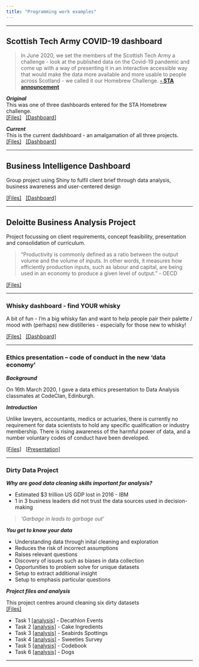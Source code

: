 ```yaml
---
title: "Programming work examples"
---  
```


**** 


## Scottish Tech Army COVID-19 dashboard
  
>In June 2020, we set the members of the Scottish Tech Army a challenge - look at the published data on the Covid-19 pandemic and come up with a way of presenting it in an interactive accessible way that would make the data more available and more usable to people across Scotland - we called it our Homebrew Challenge. **[- STA announcement](https://www.scottishtecharmy.org/blog/covid-19-dashboard-for-scotland)**
  
***Original***  
This was one of three dashboards entered for the STA Homebrew challenge.  
[[Files]](https://github.com/ThisIsJohnnyLau/COVID-19_scottish_tech_army)
&nbsp;
[[Dashboard]](https://thisisjohnnylau.shinyapps.io/COVID-19_scottish_tech_army/)


***Current***  
This is the current dadshboard - an amalgamation of all three projects.  
[[Files]](https://github.com/Scottish-Tech-Army/STACovidDashboard)
&nbsp;
[[Dashboard]](https://covid19.scottishtecharmy.org)

**** 



## Business Intelligence Dashboard
Group project using Shiny to fulfil client brief through data analysis, business awareness and user-centered design  
  
  [[Files]](https://github.com/ThisIsJohnnyLau/shiny_dashboard_project)
&nbsp;
[[Dashboard]](https://thisisjohnnylau.shinyapps.io/shiny_dashboard_project/)

**** 



## Deloitte Business Analysis Project
Project focussing on client requirements, concept feasibility, presentation and consolidation of curriculum.

>“Productivity is commonly defined as a ratio between the output volume and the volume of inputs. In other words, it measures how efficiently production inputs, such as labour and capital, are being used in an economy to produce a given level of output.” - OECD
  
  [[Files]](https://github.com/ThisIsJohnnyLau/deloitte_productivity_project)

**** 


### Whisky dashboard - find YOUR whisky
A bit of fun - I'm a big whisky fan and want to help people pair their palette / mood with (perhaps) new distilleries - especially for those new to whisky!  
  
  [[Files]](https://github.com/ThisIsJohnnyLau/whisky)
&nbsp;
[[Dashboard]](https://thisisjohnnylau.shinyapps.io/find_your_whisky/)  


**** 

### Ethics presentation – code of conduct in the new ‘data economy’


***Background***  

On 16th March 2020, I gave a data ethics presentation to Data Analysis classmates at CodeClan, Edinburgh.

***Introduction***  

Unlike lawyers, accountants, medics or actuaries, there is currently no requirement for data scientists to hold any specific qualification or industry membership. There is rising awareness of the harmful power of data, and a number voluntary codes of conduct have been developed.  
  
[[Files]](https://github.com/ThisIsJohnnyLau/ethics_presentation)
&nbsp;
[[Presentation]](https://github.com/ThisIsJohnnyLau/ethics_presentation/raw/master/Code%20of%20Conduct%20Presentation.pptx)  

**** 

### Dirty Data Project
***Why are good data cleaning skills important for analysis?***  
  
* Estimated $3 trillion US GDP lost in 2016 - IBM
* 1 in 3 business leaders did not trust the data sources used in decision-making

> _'Garbage in leads to garbage out'_

***You get to know your data***  

* Understanding data through inital cleaning and exploration
* Reduces the risk of incorrect assumptions
* Raises relevant questions
* Discovery of issues such as biases in data collection
* Opportunities to problem solve for unique datasets
* Setup to extract additional insight
* Setup to emphasis particular questions  
  
***Project files and analysis***  

This project centres around cleaning six dirty datasets  
[[Files]](https://github.com/ThisIsJohnnyLau/dirty_data_project)  

* Task 1 [[analysis]](task_1.html) - Decathlon Events
* Task 2 [[analysis]](task_2.html) - Cake Ingredients
* Task 3 [[analysis]](task_3.html) - Seabirds Spottings
* Task 4 [[analysis]](task_4.html) - Sweeties Survey
* Task 5 [[analysis]](task_5.html) - Codebook
* Task 6 [[analysis]](task_6.html) - Dogs  

***